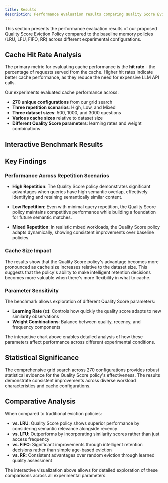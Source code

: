 ```yaml
---
title: Results
description: Performance evaluation results comparing Quality Score Eviction Policy against baseline memory policies.
---
```



This section presents the performance evaluation results of our proposed Quality Score Eviction Policy compared to the baseline memory policies (LRU, LFU, FIFO, RR) across different experimental configurations.

## Cache Hit Rate Analysis

The primary metric for evaluating cache performance is the **hit rate** - the percentage of requests served from the cache. Higher hit rates indicate better cache performance, as they reduce the need for expensive LLM API calls.

Our experiments evaluated cache performance across:

- **270 unique configurations** from our grid search
- **Three repetition scenarios**: High, Low, and Mixed
- **Three dataset sizes**: 500, 1000, and 3000 questions
- **Various cache sizes** relative to dataset size
- **Different Quality Score parameters**: learning rates and weight combinations

## Interactive Benchmark Results

<CacheBenchmarkChart />

## Key Findings

### Performance Across Repetition Scenarios

- **High Repetition**: The Quality Score policy demonstrates significant advantages when queries have high semantic overlap, effectively identifying and retaining semantically similar content.

- **Low Repetition**: Even with minimal query repetition, the Quality Score policy maintains competitive performance while building a foundation for future semantic matches.

- **Mixed Repetition**: In realistic mixed workloads, the Quality Score policy adapts dynamically, showing consistent improvements over baseline policies.

### Cache Size Impact

The results show that the Quality Score policy's advantage becomes more pronounced as cache size increases relative to the dataset size. This suggests that the policy's ability to make intelligent retention decisions becomes more valuable when there's more flexibility in what to cache.

### Parameter Sensitivity

The benchmark allows exploration of different Quality Score parameters:

- **Learning Rate (α)**: Controls how quickly the quality score adapts to new similarity observations
- **Weight Combinations**: Balance between quality, recency, and frequency components

The interactive chart above enables detailed analysis of how these parameters affect performance across different experimental conditions.

## Statistical Significance

The comprehensive grid search across 270 configurations provides robust statistical evidence for the Quality Score policy's effectiveness. The results demonstrate consistent improvements across diverse workload characteristics and cache configurations.

## Comparative Analysis

When compared to traditional eviction policies:

- **vs. LRU**: Quality Score policy shows superior performance by considering semantic relevance alongside recency
- **vs. LFU**: Outperforms by incorporating similarity scores rather than just access frequency
- **vs. FIFO**: Significant improvements through intelligent retention decisions rather than simple age-based eviction
- **vs. RR**: Consistent advantages over random eviction through learned quality assessment

The interactive visualization above allows for detailed exploration of these comparisons across all experimental parameters.
